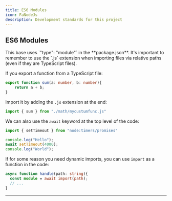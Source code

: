 ```yaml
---
title: ES6 Modules
icon: FaNodeJs
description: Development standards for this project
---
```


## ES6 Modules

<Callout type="warn">
  This base uses `"type": "module"` in the **package.json**. It's important to remember to use the `.js` extension when importing files via relative paths (even if they are TypeScript files).
</Callout>

If you export a function from a TypeScript file:
```ts title="src/functions/math/mycustumfunc.ts"
export function sum(a: number, b: number){
    return a + b;
}
```
<span>Import it by adding the `.js` extension at the end:</span>
```ts title="src/functions/index.ts"
import { sum } from "./math/mycustumfunc.js"
```

We can also use the `await` keyword at the top level of the code:

```ts title="hello.ts"
import { setTimeout } from "node:timers/promises"

console.log("Hello");
await setTimeout(4000);
console.log("World");
```

If for some reason you need dynamic imports, you can use `import` as a function in the code:

```ts title="handler.ts"
async function handle(path: string){
  const module = await import(path);
  // ...
}
```
---